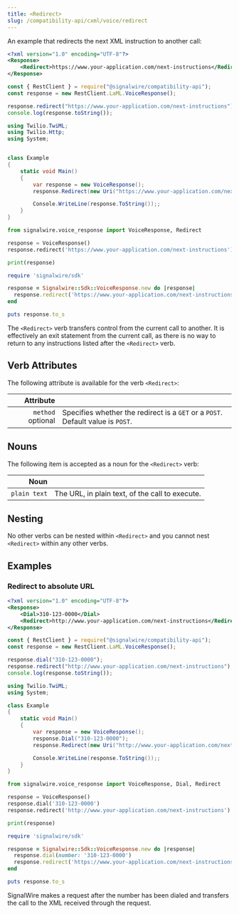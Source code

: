 ---
title: <Redirect>
slug: /compatibility-api/cxml/voice/redirect
---


An example that redirects the next XML instruction to another call:

<Tabs  groupId="cxml-api">
  <TabItem value="XML">

```xml
<?xml version="1.0" encoding="UTF-8"?>
<Response>
    <Redirect>https://www.your-application.com/next-instructions</Redirect>
</Response>
```

  </TabItem>

  <TabItem value="JavaScript">

```javascript
const { RestClient } = require("@signalwire/compatibility-api");
const response = new RestClient.LaML.VoiceResponse();

response.redirect("https://www.your-application.com/next-instructions");
console.log(response.toString());
```

  </TabItem>

  <TabItem value="C#">

```csharp
using Twilio.TwiML;
using Twilio.Http;
using System;


class Example
{
    static void Main()
    {
        var response = new VoiceResponse();
        response.Redirect(new Uri("https://www.your-application.com/next-instructions"));

        Console.WriteLine(response.ToString());;
    }
}
```

  </TabItem>

  <TabItem value="Python">

```python
from signalwire.voice_response import VoiceResponse, Redirect

response = VoiceResponse()
response.redirect('https://www.your-application.com/next-instructions')

print(response)
```

  </TabItem>

  <TabItem value="Ruby">

```ruby
require 'signalwire/sdk'

response = Signalwire::Sdk::VoiceResponse.new do |response|
  response.redirect('https://www.your-application.com/next-instructions')
end

puts response.to_s
```

  </TabItem>

</Tabs>

The `<Redirect>` verb transfers control from the current call to another. It is effectively an exit statement from the current call, as there is no way to return to any instructions listed after the `<Redirect>` verb.

## Verb Attributes

The following attribute is available for the verb `<Redirect>`:

|                                               Attribute |                                                                                                                  |
| ------------------------------------------------------: | ---------------------------------------------------------------------------------------------------------------- |
| `method` <span className="optional-arg">optional</span> | Specifies whether the redirect is a `GET` or a `POST`. Default value is `POST`. |

## Nouns

The following item is accepted as a noun for the `<Redirect>` verb:

|         Noun |                                                 |
| -----------: | ----------------------------------------------- |
| `plain text` | The URL, in plain text, of the call to execute. |

## Nesting

No other verbs can be nested within `<Redirect>` and you cannot nest `<Redirect>` within any other verbs.

## Examples

### Redirect to absolute URL

<Tabs  groupId="compatibility-api">
  <TabItem value="XML">

```xml
<?xml version="1.0" encoding="UTF-8"?>
<Response>
    <Dial>310-123-0000</Dial>
    <Redirect>http://www.your-application.com/next-instructions</Redirect>
</Response>
```

  </TabItem>

  <TabItem value="JavaScript">

```javascript
const { RestClient } = require("@signalwire/compatibility-api");
const response = new RestClient.LaML.VoiceResponse();

response.dial("310-123-0000");
response.redirect("http://www.your-application.com/next-instructions");
console.log(response.toString());
```

  </TabItem>

  <TabItem value="C#">

```csharp
using Twilio.TwiML;
using System;

class Example
{
    static void Main()
    {
        var response = new VoiceResponse();
        response.Dial("310-123-0000");
        response.Redirect(new Uri("http://www.your-application.com/next-instructions"));

        Console.WriteLine(response.ToString());;
    }
}
```

  </TabItem>

  <TabItem value="Python">

```python
from signalwire.voice_response import VoiceResponse, Dial, Redirect

response = VoiceResponse()
response.dial('310-123-0000')
response.redirect('http://www.your-application.com/next-instructions')

print(response)
```

  </TabItem>

  <TabItem value="Ruby">

```ruby
require 'signalwire/sdk'

response = Signalwire::Sdk::VoiceResponse.new do |response|
  response.dial(number: '310-123-0000')
  response.redirect('https://www.your-application.com/next-instructions')
end

puts response.to_s
```

  </TabItem>

</Tabs>

SignalWire makes a request after the number has been dialed and transfers the call to the XML received through the request.

